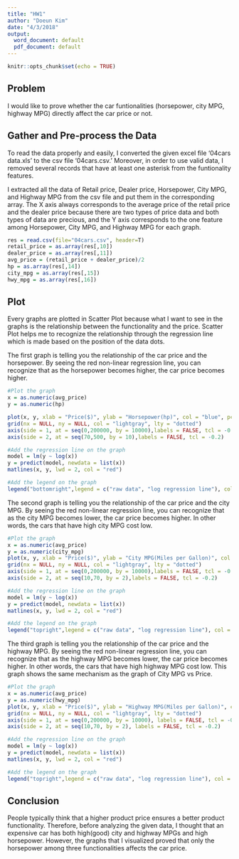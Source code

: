 ```yaml
---
title: "HW1"
author: "Doeun Kim"
date: "4/3/2018"
output:
  word_document: default
  pdf_document: default
---
```


```r
knitr::opts_chunk$set(echo = TRUE)
```

## Problem
I would like to prove whether the car funtionalities (horsepower, city MPG, highway MPG) directly affect the car price or not.

## Gather and Pre-process the Data
To read the data properly and easily, I converted the given excel file '04cars data.xls' to the csv file '04cars.csv.' Moreover, in order to use valid data, I removed several records that have at least one asterisk from the funtionality features.

I extracted all the data of Retail price, Dealer price, Horsepower, City MPG, and Highway MPG  from the csv file and put them in the corresponding array. The X axis always corresponds to the average price of the retail price and the dealer price because there are two types of price data and both types of data are precious, and the Y axis corresponds to the one feature among Horsepower, City MPG, and Highway MPG for each graph.
```r
res = read.csv(file="04cars.csv", header=T)
retail_price = as.array(res[,10])
dealer_price = as.array(res[,11])
avg_price = (retail_price + dealer_price)/2
hp = as.array(res[,14])
city_mpg = as.array(res[,15])
hwy_mpg = as.array(res[,16])
```

## Plot
Every graphs are plotted in Scatter Plot because what I want to see in the graphs is the relationship between the functionality and the price. Scatter Plot helps me to recognize the relationship through the regression line which is made based on the position of the data dots.

The first graph is telling you the relationship of the car price and the horsepower. By seeing the red non-linear regression line, you can recognize that as the horsepower becomes higher, the car price becomes higher. 
```r
#Plot the graph
x = as.numeric(avg_price)
y = as.numeric(hp)

plot(x, y, xlab = "Price($)", ylab = "Horsepower(hp)", col = "blue", pch = 1, xlim = c(0,200000),ylim = c(50,500))
grid(nx = NULL, ny = NULL, col = "lightgray", lty = "dotted")
axis(side = 1, at = seq(0,200000, by = 10000),labels = FALSE, tcl = -0.2)
axis(side = 2, at = seq(70,500, by = 10),labels = FALSE, tcl = -0.2)

#Add the regression line on the graph
model = lm(y ~ log(x))
y = predict(model, newdata = list(x))
matlines(x, y, lwd = 2, col = "red")

#Add the legend on the graph
legend("bottomright",legend = c("raw data", "log regression line"), col = c("blue", "red"), cex = 0.8, lty = c(NA, 1), pch = c(1, NA))
```

The second graph is telling you the relationship of the car price and the city MPG. By seeing the red non-linear regression line, you can recognize that as the city MPG becomes lower, the car price becomes higher. In other words, the cars that have high city MPG cost low.
```r
#Plot the graph
x = as.numeric(avg_price)
y = as.numeric(city_mpg)
plot(x, y, xlab = "Price($)", ylab = "City MPG(Miles per Gallon)", col = "blue", pch = 1, xlim = c(0,200000) , ylim = c(10,65))
grid(nx = NULL, ny = NULL, col = "lightgray", lty = "dotted")
axis(side = 1, at = seq(0,200000, by = 10000),labels = FALSE, tcl = -0.2)
axis(side = 2, at = seq(10,70, by = 2),labels = FALSE, tcl = -0.2)

#Add the regression line on the graph
model = lm(y ~ log(x))
y = predict(model, newdata = list(x))
matlines(x, y, lwd = 2, col = "red")

#Add the legend on the graph
legend("topright",legend = c("raw data", "log regression line"), col = c("blue", "red"), cex = 0.8, lty = c(NA, 1), pch = c(1, NA))
```

The third graph is telling you the relationship of the car price and the highway MPG. By seeing the red non-linear regression line, you can recognize that as the highway MPG becomes lower, the car price becomes higher. In other words, the cars that have high highway MPG cost low. This graph shows the same mechanism as the graph of City MPG vs Price.
```r
#Plot the graph
x = as.numeric(avg_price)
y = as.numeric(hwy_mpg)
plot(x, y, xlab = "Price($)", ylab = "Highway MPG(Miles per Gallon)", col = "blue", pch = 1, xlim = c(0,200000) , ylim = c(10,70))
grid(nx = NULL, ny = NULL, col = "lightgray", lty = "dotted")
axis(side = 1, at = seq(0,200000, by = 10000), labels = FALSE, tcl = -0.2)
axis(side = 2, at = seq(10,70, by = 2), labels = FALSE, tcl = -0.2)

#Add the regression line on the graph
model = lm(y ~ log(x))
y = predict(model, newdata = list(x))
matlines(x, y, lwd = 2, col = "red")

#Add the legend on the graph
legend("topright",legend = c("raw data", "log regression line"), col = c("blue", "red"), cex = 0.8, lty = c(NA, 1), pch = c(1, NA))
```


## Conclusion
People typically think that a higher product price ensures a better product functionality. Therefore, before analyzing the given data, I thought that an expensive car has both high(good) city and highway MPGs and high horsepower. However, the graphs that I visualized proved that only the horsepower among three functionalities affects the car price.